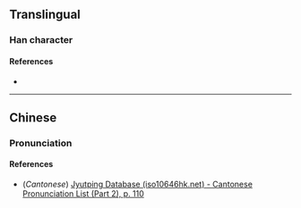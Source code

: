 {{character info/new}}
==Translingual==

===Han character===
{{Han char|rn=61|rad=心|as=11|sn=15|four=48334|canj=IKP,XIKP|ids=⿱救心}}

====References====
* {{Han ref|kx=0399.170|dkj=11115|dj=0739.040|hdz=42341.060|uh=6166|ud=24934|bh=E5AA|bd=58794}}

----

==Chinese==
{{zh-forms}}

===Pronunciation===
{{zh-pron
|m=jiù
|c=gau3
|mc=
|oc=
|ma=
|cat=
}}

====References====
* (''Cantonese'') [http://www.iso10646hk.net/jp/document/download.jsp Jyutping Database (iso10646hk.net) - Cantonese Pronunciation List (Part 2), p. 110]